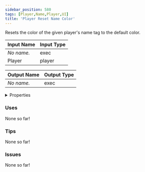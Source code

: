 ```yaml
---
sidebar_position: 580
tags: [Player,Name,Player,UI]
title: 'Player Reset Name Color'
---
```


Resets the color of the given player's name tag to the default color.




<EsbSvg />

| Input Name | Input Type |
|-----------|-----------|
| *No name.* | exec |
| Player | player |

| Output Name | Output Type |
|-----------|-----------|
| *No name.* | exec |


<details>
  <summary>Properties</summary>
  <div>
    <div>
    <table>
      <thead>
        <tr>
          <th>Is beta required?</th>
          <th>❌</th>
        </tr>
        <tr>
          <th>Is this chip a trolling risk?</th>
          <th>No</th>
        </tr>
        <tr>
          <th>Is this chip a role assignment risk?</th>
          <th>No</th>
        </tr>
        <tr>
          <th>Chip UUID</th>
          <th>d492a0c8-2f55-428f-8960-60f15258681e</th>
        </tr>
        <tr>
          <th>Room availability</th>
          <th>Available everywhere</th>
        </tr>
      </thead>
    </table>
    </div>
  </div>
</details>

### Uses

None so far!

### Tips

None so far!

### Issues

None so far!